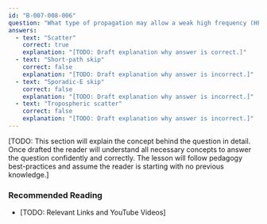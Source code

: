 ```yaml
---
id: "B-007-008-006"
question: "What type of propagation may allow a weak high frequency (HF) signal to be heard at a distance too far for ground-wave propagation but too near for normal sky-wave propagation?"
answers:
  - text: "Scatter"
    correct: true
    explanation: "[TODO: Draft explanation why answer is correct.]"
  - text: "Short-path skip"
    correct: false
    explanation: "[TODO: Draft explanation why answer is incorrect.]"
  - text: "Sporadic-E skip"
    correct: false
    explanation: "[TODO: Draft explanation why answer is incorrect.]"
  - text: "Tropospheric scatter"
    correct: false
    explanation: "[TODO: Draft explanation why answer is incorrect.]"
---
```


[TODO: This section will explain the concept behind the question in detail. Once drafted the reader will understand all necessary concepts to answer the question confidently and correctly. The lesson will follow pedagogy best-practices and assume the reader is starting with no previous knowledge.]

### Recommended Reading

- [TODO: Relevant Links and YouTube Videos]
